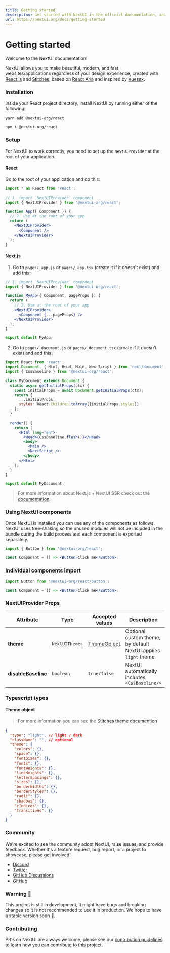```yaml
---
title: Getting started
description: Get started with NextUI in the official documentation, and learn more about all our features!
url: https://nextui.org/docs/getting-started
---
```


# Getting started

Welcome to the NextUI documentation!

NextUI allows you to make beautiful, modern, and fast websites/applications regardless of your design experience, created with <a href="https://reactjs.org/" rel="noreferrer" target="_blank">React.js</a> and <a href="https://stitches.dev/" rel="noreferrer" target="_blank">
Stitches</a>, based on <a href="https://react-spectrum.adobe.com/react-aria/index.html" rel="noreferrer" target="_blank">
React Aria</a> and inspired by <a href="https://vuesax.com/" rel="noreferrer" target="_blank">Vuesax</a>.


<Spacer y={2}/>

<CarbonAd />

<Spacer y={2} />

### Installation

Inside your React project directory, install NextUI by running either of the following:

```bash
yarn add @nextui-org/react
```

```bash
npm i @nextui-org/react
```

<Spacer y={2} />

### Setup

For NextUI to work correctly, you need to set up the `NextUIProvider` at the root of your application.

#### React

Go to the root of your application and do this:

```jsx
import * as React from 'react';

// 1. import `NextUIProvider` component
import { NextUIProvider } from '@nextui-org/react';

function App({ Component }) {
  // 2. Use at the root of your app
  return (
    <NextUIProvider>
      <Component />
    </NextUIProvider>
  );
}
```

#### Next.js

1. Go to `pages/_app.js` or `pages/_app.tsx` (create it if it doesn't exist) and add this:

```jsx
// 1. import `NextUIProvider` component
import { NextUIProvider } from '@nextui-org/react';

function MyApp({ Component, pageProps }) {
  return (
    // 2. Use at the root of your app
    <NextUIProvider>
      <Component {...pageProps} />
    </NextUIProvider>
  );
}

export default MyApp;
```

2. Go to `pages/_document.js` or `pages/_document.tsx` (create if it doesn't exist) and add this:

```jsx
import React from 'react';
import Document, { Html, Head, Main, NextScript } from 'next/document';
import { CssBaseline } from '@nextui-org/react';

class MyDocument extends Document {
  static async getInitialProps(ctx) {
    const initialProps = await Document.getInitialProps(ctx);
    return {
      ...initialProps,
      styles: React.Children.toArray([initialProps.styles])
    };
  }

  render() {
    return (
      <Html lang="en">
        <Head>{CssBaseline.flush()}</Head>
        <body>
          <Main />
          <NextScript />
        </body>
      </Html>
    );
  }
}

export default MyDocument;
```

> For more information about Next.js + NextUI SSR check out the [documentation](/docs/guide/nextui-plus-nextjs).

<Spacer y={2} />

### Using NextUI components

Once NextUI is installed you can use any of the components as follows.
NextUI uses tree-shaking so the unused modules will not be included in the bundle during the build process and
each component is exported separately.

```jsx
import { Button } from '@nextui-org/react';

const Component = () => <Button>Click me</Button>;
```

<Spacer y={2} />

### Individual components import

```jsx
import Button from '@nextui-org/react/button';

const Component = () => <Button>Click me</Button>;
```

<Spacer y={2} />

### NextUIProvider Props

| Attribute           | Type           | Accepted values              | Description                                                    | Default |
| ------------------- | -------------- | ---------------------------- | -------------------------------------------------------------- | ------- |
| **theme**           | `NextUIThemes` | [ThemeObject](#theme-object) | Optional custom theme, by default NextUI applies `light` theme | -       |
| **disableBaseline** | `boolean`      | `true/false`                 | NextUI automatically includes `<CssBaseline/>`                 | `false` |

<Spacer y={2} />

### Typescript types

<Spacer y={1} />

#### Theme object

> For more information you can see the [Stitches theme documention](https://stitches.dev/docs/api#theme)

```json
{
  "type": "light", // light / dark
  "className": "", // optional
  "theme": {
    "colors": {},
    "space": {},
    "fontSizes": {},
    "fonts": {},
    "fontWeights": {},
    "lineHeights": {},
    "letterSpacings": {},
    "sizes": {},
    "borderWidths": {},
    "borderStyles": {},
    "radii": {},
    "shadows": {},
    "zIndices": {},
    "transitions": {}
  }
}
```

<Spacer y={2} />

### Community

We're excited to see the community adopt NextUI, raise issues, and provide feedback.
Whether it's a feature request, bug report, or a project to showcase, please get involved!

- [Discord](https://discord.gg/9b6yyZKmH4)
- [Twitter](https://twitter.com/getnextui)
- [GitHub Discussions](https://github.com/nextui-org/nextui/discussions)
- [GitHub](https://github.com/nextui-org/nextui)

<Spacer y={2} />

### Warning 🚧
This project is still in development, it might have bugs and breaking changes so it is not recommended to use it in production. We hope to have a stable version soon 🚀.

<Spacer y={2} />

### Contributing

PR's on NextUI are always welcome, please see our [contribution guidelines](https://github.com/nextui-org/nextui/blob/main/CONTRIBUTING.MD) to learn how you can contribute to this project.
